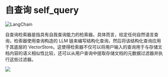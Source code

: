 # 自查询 self_query

![LangChain](https://pica.zhimg.com/50/v2-56e8bbb52aa271012541c1fe1ceb11a2_r.gif 'LangChain中文网')


自查询检索器是指具有自我查询能力的检索器。具体而言，给定任何自然语言查询，检索器使用查询构造的 LLM 链来编写结构化查询，然后将该结构化查询应用于其底层的 VectorStore。这使得检索器不仅可以将用户输入的查询用于与存储文档内容的语义相似性比较，还可以从用户查询中提取存储文档的元数据过滤器并执行这些过滤器。

![](https://drive.google.com/uc?id=1OQUN-0MJcDUxmPXofgS7MqReEs720pqS)


<Example/>

